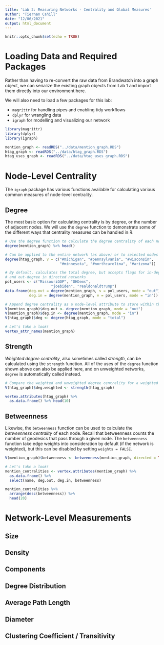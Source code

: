 ```yaml
---
title: 'Lab 2: Measuring Networks - Centrality and Global Measures'
author: "Tiernan Cahill"
date: "12/06/2021"
output: html_document
---
```


```r
knitr::opts_chunk$set(echo = TRUE)
```

# Loading Data and Required Packages
Rather than having to re-convert the raw data from Brandwatch into a graph object, we can serialize the existing graph objects from Lab 1 and import them directly into our environment here.

We will also need to load a few packages for this lab:

  - `magrittr` for handling pipes and enabling tidy workflows
  - `dplyr` for wrangling data
  - `igraph` for modelling and visualizing our network

```r
library(magrittr)
library(dplyr)
library(igraph)

mention_graph <- readRDS("../data/mention_graph.RDS")
htag_graph <- readRDS("../data/htag_graph.RDS")
htag_uses_graph <- readRDS("../data/htag_uses_graph.RDS")
```

# Node-Level Centrality
The `igraph` package has various functions available for calculating various common measures of node-level centrality.

## Degree
The most basic option for calculating centrality is by degree, or the number of adjacent nodes. We will use the `degree` function to demonstrate some of the different ways that centrality measures can be handled in R.
```r
# Use the degree function to calculate the degree centrality of each node
degree(mention_graph) %>% head()

# Can be applied to the entire network (as above) or to selected nodes
degree(htag_graph, v = c("#michigan", "#pennsylvania", "#wisconsin", 
                         "#minnesota", "#northcarolina", "#arizona"))

# By default, calculates the total degree, but accepts flags for in-degree
# and out-degree in directed networks
pol_users <- c("MissouriGOP", "OHDems",
                     "joebiden", "realdonaldtrump")
data.frame(deg.out = degree(mention_graph, v = pol_users, mode = "out"),
           deg.in = degree(mention_graph, v = pol_users, mode = "in"))
```

```r
# Append degree centrality as a node-level attribute to store within the graph object
V(mention_graph)$deg.out <- degree(mention_graph, mode = "out")
V(mention_graph)$deg.in <- degree(mention_graph, mode = "in")
V(htag_graph)$deg <- degree(htag_graph, mode = "total")

# Let's take a look!
vertex_attr_names(mention_graph)
```

## Strength
*Weighted degree centrality*, also sometimes called *strength*, can be calculated using the `strength` function. All of the uses of the `degree` function shown above can also be applied here, and on unweighted networks, `degree` is automatically called instead.

```r
# Compare the weighted and unweighted degree centrality for a weighted network
V(htag_graph)$deg.weighted <- strength(htag_graph)

vertex.attributes(htag_graph) %>%
  as.data.frame() %>% head(10)
```

## Betweenness
Likewise, the `betweenness` function can be used to calculate the *betweenness centrality* of each node. Recall that betweenness counts the number of geodesics that pass through a given node. The `betweenness` function take edge weights into consideration by default (if the network is weighted), but this can be disabled by setting `weights = FALSE`.

```r
V(mention_graph)$betweenness <- betweenness(mention_graph, directed = TRUE)

# Let's take a look!
mention_centralities <- vertex.attributes(mention_graph) %>% 
  as.data.frame() %>% 
  select(name, deg.out, deg.in, betweenness)

mention_centralities %>% 
  arrange(desc(betweenness)) %>%
  head(20)
```

# Network-Level Measurements

## Size

## Density

## Components

## Degree Distribution

## Average Path Length

## Diameter

## Clustering Coefficient / Transitivity
